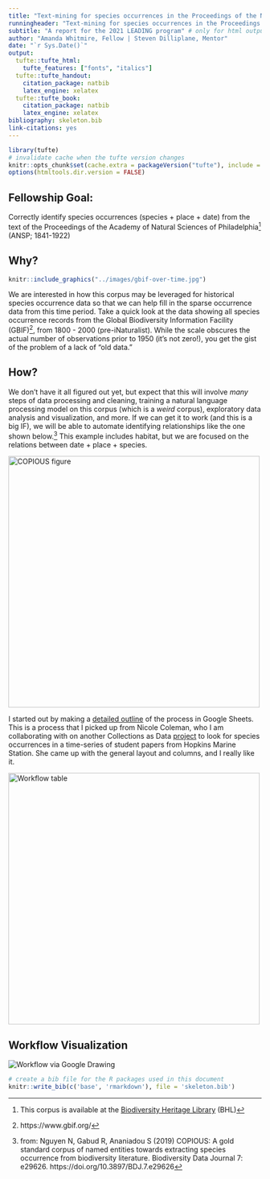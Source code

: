 ```yaml
---
title: "Text-mining for species occurrences in the Proceedings of the Natural Academy of Sciences of Philadelphia"
runningheader: "Text-mining for species occurrences in the Proceedings of the Natural Academy of Sciences of Philadelphia" # only for pdf output
subtitle: "A report for the 2021 LEADING program" # only for html output
author: "Amanda Whitmire, Fellow | Steven Dilliplane, Mentor"
date: "`r Sys.Date()`"
output:
  tufte::tufte_html: 
    tufte_features: ["fonts", "italics"]
  tufte::tufte_handout:
    citation_package: natbib
    latex_engine: xelatex
  tufte::tufte_book:
    citation_package: natbib
    latex_engine: xelatex
bibliography: skeleton.bib
link-citations: yes
---
```


```r
library(tufte)
# invalidate cache when the tufte version changes
knitr::opts_chunk$set(cache.extra = packageVersion("tufte"), include = FALSE)
options(htmltools.dir.version = FALSE)
```

## Fellowship Goal:
Correctly identify species occurrences (species + place + date) from the text of the Proceedings of the Academy of Natural Sciences of Philadelphia^[This corpus is available at the [Biodiversity Heritage Library](https://www.biodiversitylibrary.org/bibliography/6885) (BHL)] (ANSP; 1841-1922)

## Why?
```r

knitr::include_graphics("../images/gbif-over-time.jpg")
```
We are interested in how this corpus may be leveraged for historical species occurrence data so that we can help fill in the sparse occurrence data from this time period. Take a quick look at the data showing all species occurrence records from the Global Biodiversity Information Facility (GBIF)^[https://www.gbif.org/], from 1800 - 2000 (pre-iNaturalist). While the scale obscures the actual number of observations prior to 1950 (it's not zero!), you get the gist of the problem of a lack of "old data."

## How? 
We don't have it all figured out yet, but expect that this will involve _many_ steps of data processing and cleaning, training a natural language processing model on this corpus (which is a *weird* corpus), exploratory data analysis and visualization, and more. If we can get it to work (and this is a big IF), we will be able to automate identifying relationships like the one shown below.^[from: Nguyen N, Gabud R, Ananiadou S (2019) COPIOUS: A gold standard corpus of named entities towards extracting species occurrence from biodiversity literature. Biodiversity Data Journal 7: e29626. https://doi.org/10.3897/BDJ.7.e29626] This example includes habitat, but we are focused on the relations between date + place + species.

<img src="https://raw.githubusercontent.com/amandawhitmire/blog/main/images/copious_spoc_2019_217808.png" alt="COPIOUS figure" width="500"/>

I started out by making a [detailed outline](https://docs.google.com/spreadsheets/d/1hK18L0VZuvcwatd0jhAtb-khHUu9Ki3fCrNIrwodZpU/edit?usp=sharing) of the process in Google Sheets. This is a process that I picked up from Nicole Coleman, who I am collaborating with on another Collections as Data [project](https://sul-dlss-labs.github.io/spoc/intro.html) to look for species occurrences in a time-series of student papers from Hopkins Marine Station. She came up with the general layout and columns, and I really like it. 

<img src="https://raw.githubusercontent.com/amandawhitmire/blog/main/images/leading-workflow-spreadsheet.jpg" alt="Workflow table" width="500"/>

## Workflow Visualization 

<img src="https://raw.githubusercontent.com/amandawhitmire/blog/main/images/leading-workflow-google.jpg" alt="Workflow via Google Drawing">



```r
# create a bib file for the R packages used in this document
knitr::write_bib(c('base', 'rmarkdown'), file = 'skeleton.bib')
```
